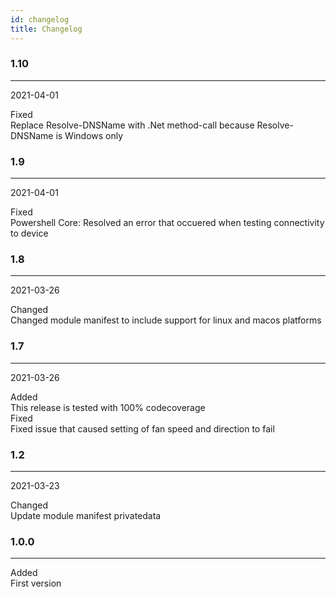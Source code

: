 ```yaml
---
id: changelog
title: Changelog
---
```



### 1.10
___
2021-04-01

<div class="container">
<div class="row">
<div class="col col--2"><span class="badge badge--info">Fixed</span></div>
<div class="col">Replace Resolve-DNSName with .Net method-call because Resolve-DNSName is Windows only</div>
</div>
</div>


### 1.9
___
2021-04-01

<div class="container">
<div class="row">
<div class="col col--2"><span class="badge badge--info">Fixed</span></div>
<div class="col">Powershell Core: Resolved an error that occuered when testing connectivity to device</div>
</div>
</div>


### 1.8
___
2021-03-26

<div class="container">
<div class="row">
<div class="col col--2"><span class="badge badge--secondary">Changed</span></div>
<div class="col">Changed module manifest to include support for linux and macos platforms</div>
</div>
</div>


### 1.7
___
2021-03-26

<div class="container">
<div class="row">
<div class="col col--2"><span class="badge badge--success">Added</span></div>
<div class="col">This release is tested with 100% codecoverage</div>
</div>
<div class="row">
<div class="col col--2"><span class="badge badge--info">Fixed</span></div>
<div class="col">Fixed issue that caused setting of fan speed and direction to fail</div>
</div>
</div>


### 1.2
___
2021-03-23

<div class="container">
<div class="row">
<div class="col col--2"><span class="badge badge--secondary">Changed</span></div>
<div class="col">Update module manifest privatedata</div>
</div>
</div>


### 1.0.0
___


<div class="container">
<div class="row">
<div class="col col--2"><span class="badge badge--success">Added</span></div>
<div class="col">First version</div>
</div>
</div>

